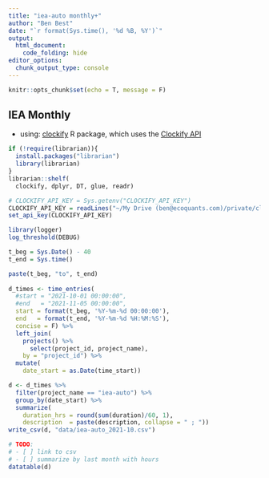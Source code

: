 ```yaml
---
title: "iea-auto monthly+"
author: "Ben Best"
date: "`r format(Sys.time(), '%d %B, %Y')`"
output:
  html_document:
    code_folding: hide
editor_options: 
  chunk_output_type: console
---
```


```r
knitr::opts_chunk$set(echo = T, message = F)
```

## IEA Monthly

- using: [clockify](https://datawookie.github.io/clockify/) R package, which uses the [Clockify API](https://clockify.me/developers-api#tag-Time-entry)


```r
if (!require(librarian)){
  install.packages("librarian")
  library(librarian)
}
librarian::shelf(
  clockify, dplyr, DT, glue, readr)

# CLOCKIFY_API_KEY = Sys.getenv("CLOCKIFY_API_KEY")
CLOCKIFY_API_KEY = readLines("~/My Drive (ben@ecoquants.com)/private/clockify-api-key_ben@ecoquants.com.txt")
set_api_key(CLOCKIFY_API_KEY)

library(logger)
log_threshold(DEBUG)

t_beg = Sys.Date() - 40
t_end = Sys.time()

paste(t_beg, "to", t_end)
  
d_times <- time_entries(
  #start = "2021-10-01 00:00:00",
  #end   = "2021-11-05 00:00:00",
  start = format(t_beg, '%Y-%m-%d 00:00:00'),
  end   = format(t_end, '%Y-%m-%d %H:%M:%S'),
  concise = F) %>% 
  left_join(
    projects() %>% 
      select(project_id, project_name), 
    by = "project_id") %>% 
  mutate(
    date_start = as.Date(time_start))

d <- d_times %>% 
  filter(project_name == "iea-auto") %>% 
  group_by(date_start) %>% 
  summarize(
    duration_hrs = round(sum(duration)/60, 1),
    description  = paste(description, collapse = " ; "))
write_csv(d, "data/iea-auto_2021-10.csv")

# TODO:
# - [ ] link to csv
# - [ ] summarize by last month with hours
datatable(d)
```

